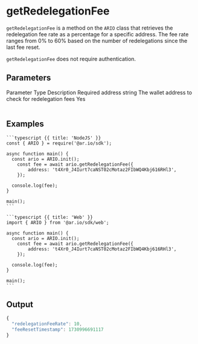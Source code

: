 
<HeroPattern />

# getRedelegationFee

`getRedelegationFee` is a method on the `ARIO` class that retrieves the redelegation fee rate as a percentage for a specific address. The fee rate ranges from 0% to 60% based on the number of redelegations since the last fee reset.

`getRedelegationFee` does not require authentication.

## Parameters

<Table>
  <Table.Head>
    <Table.Row>
      <Table.Header>Parameter</Table.Header>
      <Table.Header>Type</Table.Header>
      <Table.Header>Description</Table.Header>
      <Table.Header>Required</Table.Header>
    </Table.Row>
  </Table.Head>
  <Table.Body>
    <Table.Row>
      <Table.Cell className="font-semibold">address</Table.Cell>
      <Table.Cell>string</Table.Cell>
      <Table.Cell>The wallet address to check for redelegation fees</Table.Cell>
      <Table.Cell>Yes</Table.Cell>
    </Table.Row>
  </Table.Body>
</Table>

## Examples

<CodeGroup title="getRedelegationFee">

    ```typescript {{ title: 'NodeJS' }}
    const { ARIO } = require('@ar.io/sdk');

    async function main() {
      const ario = ARIO.init();
        const fee = await ario.getRedelegationFee({
            address: 't4Xr0_J4Iurt7caNST02cMotaz2FIbWQ4Kbj616RHl3',
        });

      console.log(fee);
    }

    main();
    ```

    ```typescript {{ title: 'Web' }}
    import { ARIO } from '@ar.io/sdk/web';

    async function main() {
      const ario = ARIO.init();
        const fee = await ario.getRedelegationFee({
            address: 't4Xr0_J4Iurt7caNST02cMotaz2FIbWQ4Kbj616RHl3',
        });

      console.log(fee);
    }

    main();
    ```

</CodeGroup>

## Output

```js
{
  "redelegationFeeRate": 10,
  "feeResetTimestamp": 1730996691117
}
```
